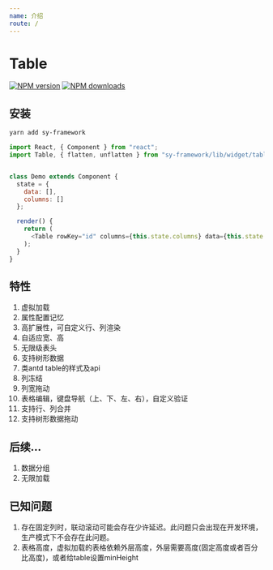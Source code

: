 ```yaml
---
name: 介绍
route: /
---
```


# Table

[![NPM version](https://img.shields.io/npm/v/tablex.svg?style=flat)](https://npmjs.org/package/tablex) [![NPM downloads](http://img.shields.io/npm/dm/tablex.svg?style=flat)](http://npmjs.com/package/tablex)
 

## 安装

```powershell
yarn add sy-framework
```

```javascript
import React, { Component } from "react";
import Table, { flatten, unflatten } from "sy-framework/lib/widget/table";


class Demo extends Component {
  state = {
    data: [],
    columns: []
  };

  render() {
    return (
      <Table rowKey="id" columns={this.state.columns} data={this.state.data} />
    );
  }
}
```

## 特性

1. 虚拟加载
2. 属性配置记忆
3. 高扩展性，可自定义行、列渲染
3. 自适应宽、高
4. 无限级表头
5. 支持树形数据 
7. 类antd table的样式及api
8. 列冻结
9. 列宽拖动
10. 表格编辑，键盘导航（上、下、左、右），自定义验证
11. 支持行、列合并
12. 支持树形数据拖动
 
## 后续...

1. 数据分组
2. 无限加载


## 已知问题

1. 存在固定列时，联动滚动可能会存在少许延迟。此问题只会出现在开发环境，生产模式下不会存在此问题。
2. 表格高度，虚拟加载的表格依赖外层高度，外层需要高度(固定高度或者百分比高度)，或者给table设置minHeight
 